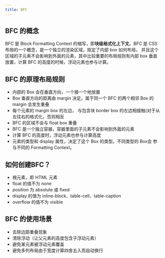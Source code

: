 ```yaml
---
title: BFC
---
```


## BFC 的概念

BFC 是 Block Formatting Context 的缩写，即**块级格式化上下文**。BFC 是 CSS 布局的一个概念，是一个独立的渲染区域，规定了内部 box 如何布局， 并且这个区域的子元素不会影响到外面的元素，其中比较重要的布局规则有内部 box 垂直放置，计算 BFC 的高度的时候，浮动元素也参与计算。

## BFC 的原理布局规则

- 内部的 Box 会在垂直方向，一个接一个地放置
- Box 垂直方向的距离由 margin 决定。属于同一个 BFC 的两个相邻 Box 的 margin 会发生重叠
- 每个元素的 margin box 的左边， 与包含块 border box 的左边相接触(对于从左往右的格式化，否则相反
- BFC 的区域不会与 float box 重叠
- BFC 是一个独立容器，容器里面的子元素不会影响到外面的元素
- 计算 BFC 的高度时，浮动元素也参与计算高度
- 元素的类型和 display 属性，决定了这个 Box 的类型。不同类型的 Box会 参与不同的 Formatting Context。

## 如何创建BFC？

- 根元素，即 HTML 元素
- float 的值不为 none
- position 为 absolute 或 fixed
- display 的值为 inline-block、table-cell、table-caption
- overflow 的值不为 visible

## BFC 的使用场景

- 去除边距重叠现象
- 清除浮动（让父元素的高度包含子浮动元素）
- 避免某元素被浮动元素覆盖
- 避免多列布局由于宽度计算四舍五入而自动换行
